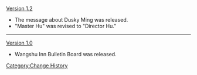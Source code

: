 [[Version 1.2]]
*The message about Dusky Ming was released.
*"Master Hu" was revised to "Director Hu."
----
[[Version 1.0]]
*Wangshu Inn Bulletin Board was released.
<noinclude>[[Category:Change History]]</noinclude>